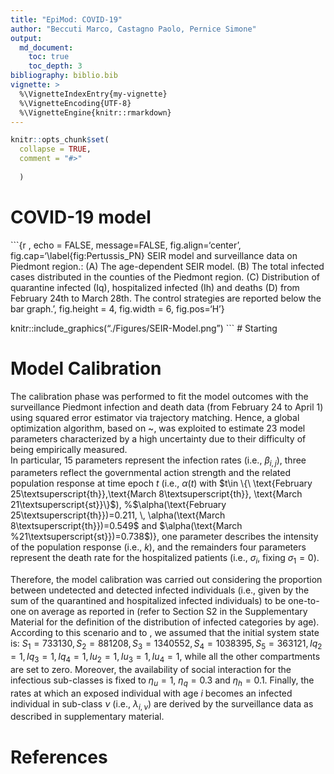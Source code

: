 ```yaml
---
title: "EpiMod: COVID-19"
author: "Beccuti Marco, Castagno Paolo, Pernice Simone"
output: 
  md_document:
    toc: true
    toc_depth: 3
bibliography: biblio.bib  
vignette: >
  %\VignetteIndexEntry{my-vignette}
  %\VignetteEncoding{UTF-8}
  %\VignetteEngine{knitr::rmarkdown}
---
```

  
```r
knitr::opts_chunk$set(
  collapse = TRUE,
  comment = "#>"
  
  )
```
  
  
  
# COVID-19 model


```{r , echo = FALSE, message=FALSE, fig.align='center', fig.cap='\\label{fig:Pertussis_PN} SEIR model and surveillance data on Piedmont region.: (A) The age-dependent SEIR model. (B) The total infected cases distributed in the counties of the Piedmont region. (C) Distribution of quarantine infected (Iq), hospitalized infected  (Ih) and deaths (D) from February 24th to March 28th. The control strategies are reported below the bar graph.',  fig.height = 4, fig.width = 6, fig.pos='H'}

knitr::include_graphics("./Figures/SEIR-Model.png")
```
# Starting

# Model Calibration

The calibration phase was performed to fit the model outcomes with  the surveillance  Piedmont infection and death data (from  February 24\textsuperscript{st}  to April 1\textsuperscript{st})  using  squared  error  estimator  via  trajectory matching.  Hence, a global optimization algorithm, based on  \emph{generalized simulated annealing method}~\cite{GenSA}, was exploited to estimate 23 model parameters characterized by a high uncertainty due to their difficulty  of  being  empirically  measured.   
In particular, 15 parameters represent the infection rates (i.e., $\beta_{i,j}$), three parameters reflect the governmental action strength and the related population response at time epoch $t$ (i.e., $\alpha(t)$ with $t\in \{\ \text{February 25\textsuperscript{th}},\text{March 8\textsuperscript{th}},  \text{March 21\textsuperscript{st}}\}$),
%$\alpha(\text{February 25\textsuperscript{th}})=0.211, \, \alpha(\text{March 8\textsuperscript{th}})=0.549$ and $\alpha(\text{March %21\textsuperscript{st}})=0.738$)}, one parameter describes the intensity of the population response (i.e., $k$), and the remainders four parameters represent the  death rate for the hospitalized patients (i.e., $\sigma_i$, fixing $\sigma_1=0$).
 
Therefore, the model calibration was carried out considering the proportion between undetected and detected infected individuals (i.e., given by the sum of the quarantined and hospitalized infected individuals)  to be  one-to-one on average as reported in \cite{DiamondPrincess} (refer to Section S2 in the Supplementary Material for the definition of the  distribution of infected categories by age).
According to this scenario and to \cite{IstatPiedmont}, we assumed that the initial system state is:  $S_1=733130, \, S_2=881208, \, S_3=1340552, \, S_4=1038395, \, S_5=363121, Iq_2=1, \, Iq_3=1,\,Iq_4=1, \, Iu_2=1, \, Iu_3=1, \, Iu_4=1$, while all the other compartments are set to zero.
Moreover, the availability of social interaction for the infectious sub-classes is fixed to $\eta_u=1$, $\eta_q=0.3$ and $\eta_h=0.1$. 
Finally,  the rates at which an exposed individual with age $i$ becomes  an infected individual in sub-class $\nu$ (i.e., $\lambda_{i,\nu}$) are derived by the surveillance data as described in supplementary material.




# References
  
<div id="refs"></div>
  